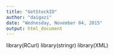 ```yaml
---
title: "GetStockID"
author: "daigazi"
date: "Wednesday, November 04, 2015"
output: html_document
---
```


library(RCurl)
library(stringr)
library(XML)
